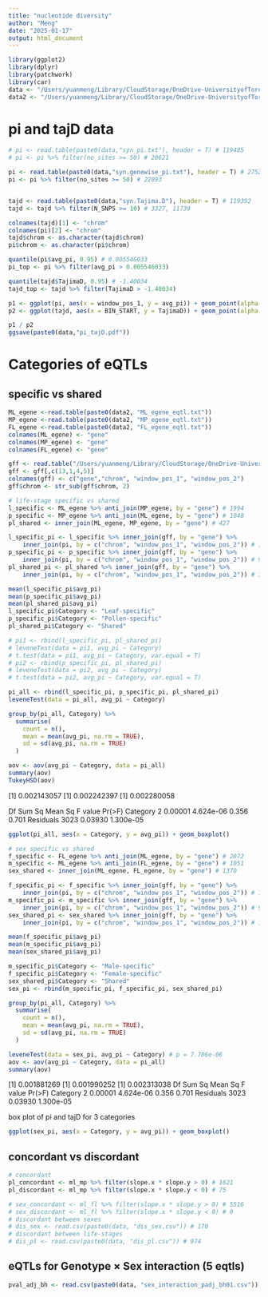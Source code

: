 ```yaml
---
title: "nucleotide diversity"
author: "Meng"
date: "2025-01-17"
output: html_document
---
```


```r
library(ggplot2)
library(dplyr)
library(patchwork)
library(car)
data <- "/Users/yuanmeng/Library/CloudStorage/OneDrive-UniversityofToronto/Manuscripts/rumex_eqtl/popgen/"
data2 <- "/Users/yuanmeng/Library/CloudStorage/OneDrive-UniversityofToronto/Manuscripts/rumex_eqtl/eqtl/"
```


# pi and tajD data
```r
# pi <- read.table(paste0(data,"syn_pi.txt"), header = T) # 119485
# pi <- pi %>% filter(no_sites >= 50) # 20621

pi <- read.table(paste0(data,"syn.genewise_pi.txt"), header = T) # 27520
pi <- pi %>% filter(no_sites >= 50) # 22093


tajd <- read.table(paste0(data,"syn.Tajima.D"), header = T) # 119392
tajd <- tajd %>% filter(N_SNPS >= 10) # 3327, 11739

colnames(tajd)[1] <- "chrom"
colnames(pi)[2] <- "chrom"
tajd$chrom <- as.character(tajd$chrom)
pi$chrom <- as.character(pi$chrom)

quantile(pi$avg_pi, 0.95) # 0.005546033
pi_top <- pi %>% filter(avg_pi > 0.005546033)

quantile(tajd$TajimaD, 0.95) # -1.40034
tajd_top <- tajd %>% filter(TajimaD > -1.40034)
```

```r
p1 <- ggplot(pi, aes(x = window_pos_1, y = avg_pi)) + geom_point(alpha = 0.3) + facet_grid(. ~ chrom, scales = "free_x", switch = "x", space = "free_x") + theme_classic()
p2 <- ggplot(tajd, aes(x = BIN_START, y = TajimaD)) + geom_point(alpha = 0.3) + facet_grid(. ~ chrom, scales = "free_x", switch = "x", space = "free_x") + theme_classic()

p1 / p2
ggsave(paste0(data,"pi_tajD.pdf"))
```


# Categories of eQTLs
## specific vs shared
```r
ML_egene <-read.table(paste0(data2, "ML_egene_eqtl.txt"))
MP_egene <-read.table(paste0(data2, "MP_egene_eqtl.txt"))
FL_egene <-read.table(paste0(data2, "FL_egene_eqtl.txt"))
colnames(ML_egene) <- "gene"
colnames(MP_egene) <- "gene"
colnames(FL_egene) <- "gene"

gff <- read.table("/Users/yuanmeng/Library/CloudStorage/OneDrive-UniversityofToronto/Manuscripts/rumex_eqtl/merged_TX_noMatPARlarge_txanno_genes.gtf")
gff <- gff[,c(13,1,4,5)]
colnames(gff) <- c("gene","chrom", "window_pos_1", "window_pos_2")
gff$chrom <- str_sub(gff$chrom, 2)

# life-stage specific vs shared
l_specific <- ML_egene %>% anti_join(MP_egene, by = "gene") # 1994
p_specific <- MP_egene %>% anti_join(ML_egene, by = "gene") # 1048
pl_shared <- inner_join(ML_egene, MP_egene, by = "gene") # 427

l_specific_pi <- l_specific %>% inner_join(gff, by = "gene") %>% 
    inner_join(pi, by = c("chrom", "window_pos_1", "window_pos_2")) # 1749
p_specific_pi <- p_specific %>% inner_join(gff, by = "gene") %>% 
    inner_join(pi, by = c("chrom", "window_pos_1", "window_pos_2")) # 925
pl_shared_pi <- pl_shared %>% inner_join(gff, by = "gene") %>% 
    inner_join(pi, by = c("chrom", "window_pos_1", "window_pos_2")) # 352

mean(l_specific_pi$avg_pi)
mean(p_specific_pi$avg_pi)
mean(pl_shared_pi$avg_pi)
l_specific_pi$Category <- "Leaf-specific"
p_specific_pi$Category <- "Pollen-specific"
pl_shared_pi$Category <- "Shared"

# pi1 <- rbind(l_specific_pi, pl_shared_pi)
# leveneTest(data = pi1, avg_pi ~ Category)
# t.test(data = pi1, avg_pi ~ Category, var.equal = T)
# pi2 <- rbind(p_specific_pi, pl_shared_pi)
# leveneTest(data = pi2, avg_pi ~ Category)
# t.test(data = pi2, avg_pi ~ Category, var.equal = T)

pi_all <- rbind(l_specific_pi, p_specific_pi, pl_shared_pi)
leveneTest(data = pi_all, avg_pi ~ Category)

group_by(pi_all, Category) %>%
  summarise(
    count = n(),
    mean = mean(avg_pi, na.rm = TRUE),
    sd = sd(avg_pi, na.rm = TRUE)
  )

aov <- aov(avg_pi ~ Category, data = pi_all)
summary(aov)
TukeyHSD(aov)
```
[1] 0.002143057
[1] 0.002242397
[1] 0.002280058

Df  Sum Sq   Mean Sq F value Pr(>F)
Category       2 0.00001 4.624e-06   0.356  0.701
Residuals   3023 0.03930 1.300e-05 

```r
ggplot(pi_all, aes(x = Category, y = avg_pi)) + geom_boxplot()
```


```r
# sex specific vs shared
f_specific <- FL_egene %>% anti_join(ML_egene, by = "gene") # 2072
m_specific <- ML_egene %>% anti_join(FL_egene, by = "gene") # 1051
sex_shared <- inner_join(ML_egene, FL_egene, by = "gene") # 1370

f_specific_pi <- f_specific %>% inner_join(gff, by = "gene") %>% 
    inner_join(pi, by = c("chrom", "window_pos_1", "window_pos_2")) # 1889
m_specific_pi <- m_specific %>% inner_join(gff, by = "gene") %>% 
    inner_join(pi, by = c("chrom", "window_pos_1", "window_pos_2")) # 957
sex_shared_pi <- sex_shared %>% inner_join(gff, by = "gene") %>% 
    inner_join(pi, by = c("chrom", "window_pos_1", "window_pos_2")) # 1144

mean(f_specific_pi$avg_pi)
mean(m_specific_pi$avg_pi)
mean(sex_shared_pi$avg_pi)

m_specific_pi$Category <- "Male-specific"
f_specific_pi$Category <- "Female-specific"
sex_shared_pi$Category <- "Shared"
sex_pi <- rbind(m_specific_pi, f_specific_pi, sex_shared_pi)

group_by(pi_all, Category) %>%
  summarise(
    count = n(),
    mean = mean(avg_pi, na.rm = TRUE),
    sd = sd(avg_pi, na.rm = TRUE)
  )

leveneTest(data = sex_pi, avg_pi ~ Category) # p = 7.706e-06
aov <- aov(avg_pi ~ Category, data = pi_all)
summary(aov)
```
[1] 0.001881269
[1] 0.001990252
[1] 0.002313038
              Df  Sum Sq   Mean Sq F value Pr(>F)
Category       2 0.00001 4.624e-06   0.356  0.701
Residuals   3023 0.03930 1.300e-05 


box plot of pi and tajD for 3 categories
```r
ggplot(sex_pi, aes(x = Category, y = avg_pi)) + geom_boxplot()
```


## concordant vs discordant
```r
# concordant
pl_concordant <- ml_mp %>% filter(slope.x * slope.y > 0) # 1621
pl_discordant <- ml_mp %>% filter(slope.x * slope.y < 0) # 75

# sex_concordant <- ml_fl %>% filter(slope.x * slope.y > 0) # 5516
# sex_discordant <- ml_fl %>% filter(slope.x * slope.y < 0) # 0
# discordant between sexes
# dis_sex <- read.csv(paste0(data, "dis_sex.csv")) # 170
# discordant between life-stages
# dis_pl <- read.csv(paste0(data, "dis_pl.csv")) # 974
```



## eQTLs for Genotype × Sex interaction (5 eqtls)
```r
pval_adj_bh <- read.csv(paste0(data, "sex_interaction_padj_bh01.csv")) # 5

```
